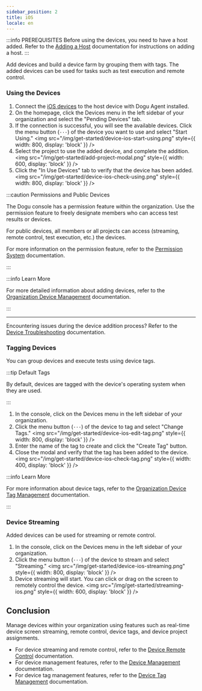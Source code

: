 ```yaml
---
sidebar_position: 2
title: iOS
locale: en
---
```


:::info PREREQUISITES
Before using the devices, you need to have a host added. Refer to the [Adding a Host](/get-started/tutorials/device-farm/host) documentation for instructions on adding a host.
:::

Add devices and build a device farm by grouping them with tags. The added devices can be used for tasks such as test execution and remote control.

### Using the Devices

1. Connect the [iOS devices](/device-farm/device/settings?platform=ios) to the host device with Dogu Agent installed.
2. On the homepage, click the Devices menu in the left sidebar of your organization and select the "Pending Devices" tab.
3. If the connection is successful, you will see the available devices. Click the menu button (`···`) of the device you want to use and select "Start Using."
   <img
     src="/img/get-started/device-ios-start-using.png"
     style={{ width: 800, display: 'block' }}
   />
4. Select the project to use the added device, and complete the addition.
   <img
     src="/img/get-started/add-project-modal.png"
     style={{ width: 600, display: 'block' }}
   />
5. Click the "In Use Devices" tab to verify that the device has been added.
   <img
     src="/img/get-started/device-ios-check-using.png"
     style={{ width: 800, display: 'block' }}
   />

:::caution Permissions and Public Devices

The Dogu console has a permission feature within the organization. Use the permission feature to freely designate members who can access test results or devices.

For public devices, all members or all projects can access (streaming, remote control, test execution, etc.) the devices.

For more information on the permission feature, refer to the [Permission System](/management/organization/permission) documentation.

:::

:::info Learn More

For more detailed information about adding devices, refer to the [Organization Device Management](/management/organization/device-farm/device-management#adding-a-device) documentation.

:::

---

Encountering issues during the device addition process? Refer to the [Device Troubleshooting](/device-farm/device/trouble-shooting) documentation.

### Tagging Devices

You can group devices and execute tests using device tags.

:::tip Default Tags

By default, devices are tagged with the device's operating system when they are used.

:::

1. In the console, click on the Devices menu in the left sidebar of your organization.
2. Click the menu button (`···`) of the device to tag and select "Change Tags."
   <img
     src="/img/get-started/device-ios-edit-tag.png"
     style={{ width: 800, display: 'block' }}
   />
3. Enter the name of the tag to create and click the "Create Tag" button.
4. Close the modal and verify that the tag has been added to the device.
   <img
     src="/img/get-started/device-ios-check-tag.png"
     style={{ width: 400, display: 'block' }}
   />

:::info Learn More

For more information about device tags, refer to the [Organization Device Tag Management](/management/organization/device-farm/tag-management) documentation.

:::

### Device Streaming

Added devices can be used for streaming or remote control.

1. In the console, click on the Devices menu in the left sidebar of your organization.
2. Click the menu button (`···`) of the device to stream and select "Streaming."
   <img
     src="/img/get-started/device-ios-streaming.png"
     style={{ width: 800, display: 'block' }}
   />
3. Device streaming will start. You can click or drag on the screen to remotely control the device.
   <img
     src="/img/get-started/streaming-ios.png"
     style={{ width: 600, display: 'block' }}
   />

## Conclusion

Manage devices within your organization using features such as real-time device screen streaming, remote control, device tags, and device project assignments.

- For device streaming and remote control, refer to the [Device Remote Control](/device-farm/device/streaming-and-remote-control) documentation.
- For device management features, refer to the [Device Management](/management/organization/device-farm/device-management) documentation.
- For device tag management features, refer to the [Device Tag Management](/management/organization/device-farm/tag-management) documentation.
